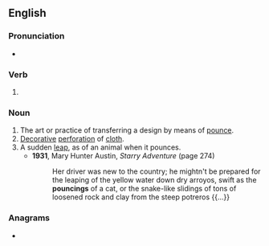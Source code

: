 ==English==

===Pronunciation===
* {{IPA|/ˈpaʊnsɪŋ/|lang=en}}

===Verb===
{{head|en|present participle}}

# {{present participle of|pounce|lang=en|nocat=1}}

===Noun===
{{en-noun}}

# The art or practice of transferring a design by means of [[pounce]].
# [[decorative|Decorative]] [[perforation]] of [[cloth]].
# A sudden [[leap]], as of an animal when it pounces.
#* '''1931''', Mary Hunter Austin, ''Starry Adventure'' (page 274)
#*: Her driver was new to the country; he mightn't be prepared for the leaping of the yellow water down dry arroyos, swift as the '''pouncings''' of a cat, or the snake-like slidings of tons of loosened rock and clay from the steep potreros {{...}}

===Anagrams===
* {{anagrams|en|a=cginnopu|uncoping}}